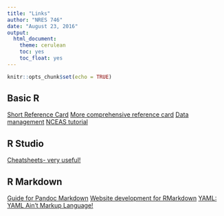 ```yaml
---
title: "Links"
author: "NRES 746"
date: "August 23, 2016"
output: 
  html_document: 
    theme: cerulean
    toc: yes
    toc_float: yes
---
```


```r
knitr::opts_chunk$set(echo = TRUE)
```

## Basic R
[Short Reference Card](https://cran.r-project.org/doc/contrib/Short-refcard.pdf)
[More comprehensive reference card](https://cran.r-project.org/doc/contrib/Baggott-refcard-v2.pdf)
[Data management](https://sites.ualberta.ca/~ahamann/teaching/renr690/R_Cheat_Data.pdf)
[NCEAS tutorial](https://www.nceas.ucsb.edu/files/scicomp/Dloads/RProgramming/BestFirstRTutorial.pdf)

## R Studio
[Cheatsheets- very useful!](https://www.rstudio.com/resources/cheatsheets/)

## R Markdown
[Guide for Pandoc Markdown](http://rmarkdown.rstudio.com/authoring_pandoc_markdown.html)
[Website development for RMarkdown](http://rmarkdown.rstudio.com/rmarkdown_websites.html)
[YAML: YAML Ain't Markup Language!](http://yaml.org/)
